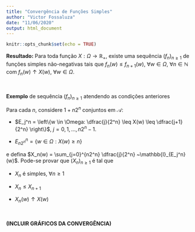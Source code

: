 ```yaml
---
title: "Convergência de Funções Simples"
author: "Victor Fossaluza"
date: "11/06/2020"
output: html_document
---
```


```r
knitr::opts_chunk$set(echo = TRUE)
```

**Resultado:** Para toda função $X:\Omega \longrightarrow \mathbb{R}_+$, existe uma sequência $(f_n)_{n\geq 1}$ de funções simples não-negativas tais que $f_n(w)\leq f_{n+1}(w),$ $\forall w \in \Omega,$  $\forall n \in \mathbb{N}$ com $f_n(w)\uparrow X(w),$ $\forall w \in \Omega.$

$~$

**Exemplo** de sequência $(f_n)_{n\geq 1}$ atendendo as condições anteriores

Para cada $n$, considere $1+n2^n$ conjuntos em $\mathcal{A}:$

+ $E_j^n = \left\{w \in \Omega: \dfrac{j}{2^n} \leq X(w) \leq \dfrac{j+1}{2^n} \right\}$, $j = 0,1,...,n2^n-1.$

+ $E_{n2^n}^n = \left\{ w \in \Omega: X(w)\geq n  \right\}$ 

e defina $X_n(w) = \sum_{j=0}^{n2^n} \dfrac{j}{2^n} ~\mathbb{I}_{E_j^n}(w)$. Pode-se provar que $(X_n)_{n\geq 1}$ é tal que  

+ $X_n$ é simples, $\forall n \geq 1$  

+ $X_n \leq X_{n+1}$  

+ $X_{n}(w) \uparrow X(w)$


$~$

**(INCLUIR GRÁFICOS DA CONVERGÊNCIA)**

$~$

